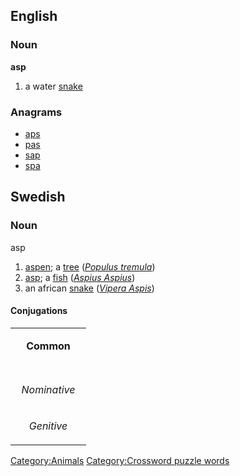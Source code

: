 ==English==
{{wikipedia}}
===Noun===
'''asp'''
# a water [[snake]]
[[Category:Animals]]

===Anagrams===
*[[aps]]
*[[pas]]
*[[sap]]
*[[spa]]

==Swedish==
===Noun===
;asp
#[[aspen]]; a [[tree]] (''[[Populus tremula]]'')
#[[asp]]; a [[fish]] (''[[Aspius Aspius]]'')
#an african [[snake]] (''[[Vipera Aspis]]'')

====Conjugations====
{| border=1 cellspacing=0 
| bgcolor=#FFFFF0 colspan=5 align=center | '''Common''' 
|- 
|- bgcolor=#FFFFF0 align=center 
! rowspan=2 | 
| colspan=2 width=105 | ''Singular'' 
| colspan=2 | ''Plural'' 
|- bgcolor=#FFFFF0 align=center 
| width=105 | ''Indefinite'' 
| width=105 | ''Definite'' 
| width=105 | ''Indefinite'' 
|  width=105 | ''Definite'' 
|- align=center 
| width=105 bgcolor=#FFFFF0 | ''Nominative'' 
| [[asp]] 
| [[aspen]] 
| [[aspar]] 
| [[asparna]] 
|- align=center 
| width=105 bgcolor=#FFFFF0 | ''Genitive'' 
| [[asps]] 
| [[aspens]] 
| [[aspars]] 
| [[asparnas]]  
|}
[[Category:Crossword puzzle words]]